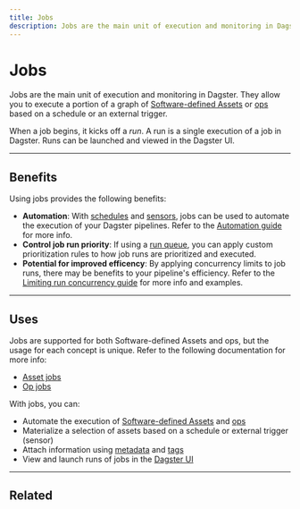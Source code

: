 ```yaml
---
title: Jobs
description: Jobs are the main unit of execution and monitoring in Dagster.
---
```


# Jobs

Jobs are the main unit of execution and monitoring in Dagster. They allow you to execute a portion of a graph of [Software-defined Assets](/concepts/assets/software-defined-assets) or [ops](/concepts/ops-jobs-graphs/ops) based on a schedule or an external trigger.

When a job begins, it kicks off a _run_. A run is a single execution of a job in Dagster. Runs can be launched and viewed in the Dagster UI.

---

## Benefits

Using jobs provides the following benefits:

- **Automation**: With [schedules](/concepts/partitions-schedules-sensors/schedules) and [sensors](/concepts/partitions-schedules-sensors/sensors), jobs can be used to automate the execution of your Dagster pipelines. Refer to the [Automation guide](/concepts/automation) for more info.
- **Control job run priority**: If using a [run queue](/deployment/run-coordinator), you can apply custom prioritization rules to how job runs are prioritized and executed.
- **Potential for improved efficency**: By applying concurrency limits to job runs, there may be benefits to your pipeline's efficiency. Refer to the [Limiting run concurrency guide](/guides/limiting-concurrency-in-data-pipelines) for more info and examples.

---

## Uses

Jobs are supported for both Software-defined Assets and ops, but the usage for each concept is unique. Refer to the following documentation for more info:

- [Asset jobs](/concepts/assets/asset-jobs)
- [Op jobs](/concepts/ops-jobs-graphs/op-jobs)

With jobs, you can:

- Automate the execution of [Software-defined Assets](/concepts/assets/software-defined-assets) and [ops](/concepts/ops-jobs-graphs/ops)
- Materialize a selection of assets based on a schedule or external trigger (sensor)
- Attach information using [metadata](/concepts/metadata-tags/op-job-metadata) and [tags](/concepts/metadata-tags/tags)
- View and launch runs of jobs in the [Dagster UI](/concepts/webserver/ui)

---

## Related

<ArticleList>
  <ArticleListItem
    title="Job execution"
    href="/concepts/ops-jobs-graphs/job-execution"
  ></ArticleListItem>
  <ArticleListItem
    title="Op job metadata"
    href="/concepts/metadata-tags/op-job-metadata"
  ></ArticleListItem>
  <ArticleListItem
    title="Tags"
    href="/concepts/metadata-tags/tags"
  ></ArticleListItem>
  <ArticleListItem
    title="Re-executing failed jobs"
    href="/guides/dagster/re-execution"
  ></ArticleListItem>
  <ArticleListItem
    title="Customizing run queue priority"
    href="/guides/customizing-run-queue-priority"
  ></ArticleListItem>
  <ArticleListItem
    title="Limiting run concurrency"
    href="/guides/limiting-run-concurrency-in-data-pipelines"
  ></ArticleListItem>
</ArticleList>
